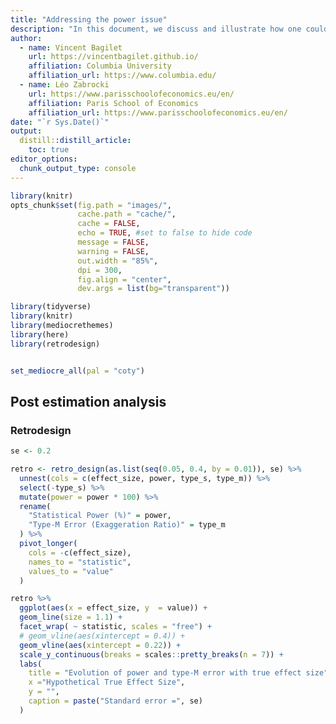 ```yaml
---
title: "Addressing the power issue"
description: "In this document, we discuss and illustrate how one could addresss power issues in their observational studies"
author:
  - name: Vincent Bagilet 
    url: https://vincentbagilet.github.io/
    affiliation: Columbia University
    affiliation_url: https://www.columbia.edu/
  - name: Léo Zabrocki 
    url: https://www.parisschoolofeconomics.eu/en/
    affiliation: Paris School of Economics
    affiliation_url: https://www.parisschoolofeconomics.eu/en/
date: "`r Sys.Date()`"
output: 
  distill::distill_article:
    toc: true
editor_options: 
  chunk_output_type: console
---
```


<style>
body {
text-align: justify}
</style>

```r
library(knitr)
opts_chunk$set(fig.path = "images/",
               cache.path = "cache/",
               cache = FALSE,
               echo = TRUE, #set to false to hide code
               message = FALSE,
               warning = FALSE,
               out.width = "85%",
               dpi = 300,
               fig.align = "center",
               dev.args = list(bg="transparent"))  
```  

```r
library(tidyverse) 
library(knitr) 
library(mediocrethemes)
library(here)
library(retrodesign)


set_mediocre_all(pal = "coty")
```


## Post estimation analysis

### Retrodesign

```r
se <- 0.2

retro <- retro_design(as.list(seq(0.05, 0.4, by = 0.01)), se) %>%
  unnest(cols = c(effect_size, power, type_s, type_m)) %>%
  select(-type_s) %>% 
  mutate(power = power * 100) %>%
  rename(
    "Statistical Power (%)" = power,
    "Type-M Error (Exaggeration Ratio)" = type_m
  ) %>%
  pivot_longer(
    cols = -c(effect_size),
    names_to = "statistic",
    values_to = "value"
  )
```


```r
retro %>% 
  ggplot(aes(x = effect_size, y  = value)) +
  geom_line(size = 1.1) +
  facet_wrap( ~ statistic, scales = "free") +
  # geom_vline(aes(xintercept = 0.4)) +
  geom_vline(aes(xintercept = 0.22)) +
  scale_y_continuous(breaks = scales::pretty_breaks(n = 7)) +
  labs(
    title = "Evolution of power and type-M error with true effect size",
    x ="Hypothetical True Effect Size",
    y = "",
    caption = paste("Standard error =", se)
  )
  
```




